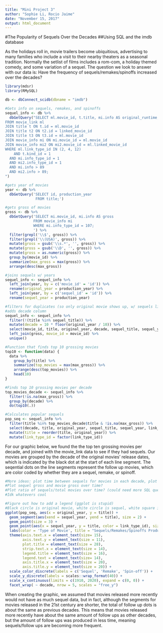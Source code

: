 ---
title: "Mini Project 3"
author: "Sophie Li, Rocio Jaime"
date: "November 15, 2017"
output: html_document
---
#The Popularity of Sequels Over the Decades
##Using SQL and the imdb database

As the holidays roll in, movie trailers become ubiquitious, advertising to many families who include a visit to their nearby theaters as a seasonal tradition. Normally the setlist of films includes a rom-com, a holiday themed comedy, and some variation of a sequel. The question we look to answer with our data is: Have the frequency of sequels/remakes/spinoffs increased over the decades?
```{r}
library(mdsr)
library(RMySQL)
```


```{r}
db <- dbConnect_scidb(dbname = "imdb")

#Gets info on sequels, remakes, and spinoffs
sequel_info <- db %>%
  dbGetQuery("SELECT ml.movie_id, t.title, mi.info AS original_runtime, ml.linked_movie_id AS sequel_id, t2.title AS sequel_title, mi2.info AS sequel_runtime, ml.link_type_id
FROM movie_link ml
JOIN title t ON t.id = ml.movie_id
JOIN title t2 ON t2.id = linked_movie_id
JOIN title t3 ON t3.id = ml.movie_id
JOIN movie_info mi ON mi.movie_id = ml.movie_id
JOIN movie_info mi2 ON mi2.movie_id = ml.linked_movie_id
WHERE ml.link_type_id IN (2, 4, 12)
	AND t.kind_id = 1
  AND mi.info_type_id = 1 
  AND mi2.info_type_id = 1
  AND mi.info > 89
  AND mi2.info > 89;
")
```

```{r}
#gets year of movies
year <- db %>%
  dbGetQuery('SELECT id, production_year
              FROM title;')

#gets gross of movies
gross <- db %>% 
  dbGetQuery('SELECT mi.movie_id, mi.info AS gross
             FROM movie_info mi
             WHERE mi.info_type_id = 107;
             ') %>% 
  filter(grepl('\\$', gross)) %>% 
  filter(grepl('\\(USA)', gross)) %>% 
  mutate(gross = gsub('\\s.*', '', gross)) %>%
  mutate(gross = gsub('\\D', '', gross)) %>%
  mutate(gross = as.numeric(gross)) %>%
  group_by(movie_id) %>% 
  summarize(max_gross = max(gross)) %>% 
  arrange(desc(max_gross))

#joins sequels w/ years
sequel_info <- sequel_info %>% 
  left_join(year, by = c('movie_id' = 'id')) %>% 
  rename(original_year = production_year) %>% 
  left_join(year, by = c('sequel_id' = 'id')) %>% 
  rename(sequel_year = production_year)

#filters for duplicates (so only original movie shows up, w/ sequels linking to it)
#adds decade column
sequel_info <- sequel_info %>% 
  filter(!(title %in% sequel_title)) %>% 
  mutate(decade = 10 * floor(original_year / 10)) %>% 
  select(movie_id, title, original_year, decade, sequel_title, sequel_year, link_type_id) %>%
  left_join(gross, movie_id = movie_id) %>% 
  unique()

#Function that finds top 10 grossing movies
top10 <- function(data) {
  data %>%
    group_by(title) %>%
    summarize(top_movies = max(max_gross)) %>%
    arrange(desc(top_movies)) %>%
    head(10)
}

#Finds top 10 grossing movies per decade
top_movies_decade <- sequel_info %>% 
  filter(!is.na(max_gross)) %>% 
  group_by(decade) %>%
  do(top10(.))

#Calculates popular sequels
pop_seq <- sequel_info %>% 
  filter(title %in% top_movies_decade$title & !is.na(max_gross)) %>% 
  select(decade, title, original_year, sequel_title, sequel_year, link_type_id) %>% 
  mutate(title = reorder(title, original_year)) %>% 
  mutate(link_type_id = factor(link_type_id))

```


For our graphic below, we found the the top ten grossing movies per decade, and joined with the movie_link data to see if they had sequels. Our movies are grouped by the decade of the original movies' release dates, which is indicated by the black dot at the start of each line segment. The seqential dots on the line segments represent the follow up movies, which are color coded by whether they are a sequel, remake, or spinoff. 
```{r, fig.height=15, fig.width=20}
#More ideas: plot time between sequels for movies in each decade, plot number of sequels based on decade?
#Plot sequel gross and movie gross over time?
#Plot ratio of sequels/total movies over time? (could need more SQL queries idk)
#Idk whatevers cool

#Figure out how to add a legend (ggplot is stupid)
#Black circle is original movie, white circle is sequel, white square is remake, white triangle is spinoff
ggplot(pop_seq, aes(x = original_year, y = title)) +
  geom_segment(aes(xend = sequel_year, yend = title), size = 2) +
  geom_point(size = 3) +
  geom_point(aes(x = sequel_year, y = title, color = link_type_id), size = 3) +
  labs(color = 'Type of Movie', title = "Sequels/Remakes/Spinoffs Produced by Decade", x = "Release Year of Original Movie", y = "Movie Title") +
  theme(axis.text.x = element_text(size= 15),
        axis.text.y = element_text(size = 11),
        plot.title = element_text(size = 28),
        strip.text.x = element_text(size = 14),
        legend.title = element_text(size = 16),
        legend.text = element_text(size= 14),
        axis.title.x = element_text(size = 20),
        axis.title.y = element_text(size = 20)) +
  scale_color_discrete(labels = c('Sequel', 'Remake', 'Spin-off')) +
  scale_y_discrete(labels = scales::wrap_format(40)) +
  scale_x_continuous(limits = c(1910, 2020), expand = c(0, 0)) +
  facet_wrap( ~ decade, nrow = 5, scales = "free_y") 
```

When creating the graphic, we assumed that movies released more recently would not have as much sequel data, but in fact, although the segments for movies released in the 21st century are shorter, the total of follow up dots is about the same as previous decades. This means that movies released more recently have about the same amount of follow ups as other decades, but the amount of follow ups was produced in less time, meaning sequels/follow ups are becoming more frequent.


